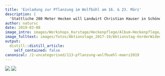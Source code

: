 ```yaml
---
title: 'Einladung zur Pflanzung im Wolfbühl am 16. & 23. März'
description: |
  'Stattliche 280 Meter Hecken will Landwirt Christian Hauser in Schönenberg initiieren und natürlich unterstützen wir ihn dabei.  An den Samstagen 16. & 23. März treffen sich Interessierte Einzelpersonen oder Familien um 9.45 Uhr im Wolfbühl 2, Schönenberg.Gepflanzt werden "leichte Büsche" aus der Forstbaumschule Rüti ZH und bei Gelegenheit ergänzen wir die Gebüschgruppen gleich mit kleinen Deckungsstrukturen. Übrigens wurde vor Ort ein Hermelin gesehen bei der Heckenplanung im Dezember 2018...  Wie immer gibt es begleitend einiges zu erfahren über Wiesel & Co - übrigens auch am Abend des 16. März an einem Vortrag in Schindellegi.  Um die Organisation des offerierten Zmittags zu vereinfachen, ist vorgängig eine Anmeldung erwünscht an keller@wieselundco.ch.  DOWNLOAD DETAILS AKTIONSTAG WOLFBÜHL SCHÖNENBERG'
author: natursc
date: 2019-03-08
image_intro: images/Workshops_Kurstage/Heckenpflege/Album-Heckenpflege/11_rietwies_red.jpg
image_fulltext: images/fotos/Aktionstage_2017-19/Aktionstag-VorderWiden-17-03-2018_5_red.jpg
output:
  distill::distill_article:
    self_contained: false
canonical: /2-uncategorised/113-pflanzung-wolfbuehl-maerz2019
---
```


![](images/Workshops_Kurstage/Heckenpflege/Album-Heckenpflege/11_rietwies_red.jpg) <!--image_intro-->
![](images/fotos/Aktionstage_2017-19/Aktionstag-VorderWiden-17-03-2018_5_red.jpg) <!--image_fulltext-->



<!--http://wieselundco.ch/2-uncategorised/113-pflanzung-wolfbuehl-maerz2019-->
